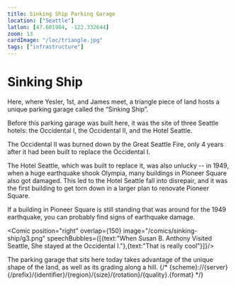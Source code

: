 ```yaml
---
title: Sinking Ship Parking Garage
location: ["Seattle"]
latlon: [47.601984, -122.332644]
zoom: 13
cardImage: "/loc/triangle.jpg"
tags: ["infrastructure"]
---
```



# Sinking Ship

<LOCItem linkOut="https://www.loc.gov/item/75696663/" image="/loc/triangle.jpg" caption="Map of Seattle in 1891"/>

Here, where Yesler, 1st, and James meet, a triangle piece of land hosts a unique parking garage called the “Sinking Ship”.

Before this parking garage was built here, it was the site of three Seattle hotels: the Occidental I, the Occidental II, and the Hotel Seattle.

<LOCItem linkOut="https://www.loc.gov/resource/gdcmassbookdig.seattlememories00redf/?sp=21" image="/loc/occidental.png" caption="Occidental Hotel"/>
<Comic position="right" speechBubbles={[{ text: '*This* was the first "fancy" hotel in Seattle.' }]} image="/comics/sinking-ship/g1.png" overlap={150} absoluteHeight={60}/>
<LOCItem linkOut="https://www.loc.gov/resource/gdcmassbookdig.metropolitanseat00unse/?sp=19&r=-0.073,0.224,0.854,0.482,0" image="/loc/seattle/seattle-hotel.png"/>
<Comic overlap={150} speechBubbles={[{ text: 'But it’s cursed! how many hotels stood here before?' }]} image="/comics/sinking-ship/g2.png"/>
<Comic speechBubbles={[{ text: '...' },{text:"Three..."}]} position="right"/>
<Comic speechBubbles={[{ text: 'And how many got taken out by disasters?' }]} position="left"/>
<Comic speechBubbles={[{ text: '...two...' }]} position="right"/>
<Comic speechBubbles={[{ text: 'And tell me, how many hotels are standing there now?' }]} position="left"/>
<Comic speechBubbles={[{ text: 'none :(' }]} position="right"/>
<LOCItem linkOut="https://www.loc.gov/resource/sn86071999/1949-04-16/ed-1/?sp=1" image="/loc/hotel-earthquake.png" caption="April 16, 1949"/>

The Occidental II was burned down by the Great Seattle Fire, only 4 years after it had been built to replace the Occidental I.

The Hotel Seattle, which was built to replace it, was also unlucky -- in 1949, when a huge earthquake shook Olympia, many buildings in Pioneer Square also got damaged. This led to the Hotel Seattle fall into disrepair, and it was the first building to get torn down in a larger plan to renovate Pioneer Square.

If a building in Pioneer Square is still standing that was around for the 1949 earthquake, you can probably find signs of earthquake damage.

<LOCItem linkOut="https://www.loc.gov/item/75696663/" image="/loc/susan-journal.png" caption="Page from Susan B. Anthony's journal"/>
 
 <Comic position="right" overlap={150} image="/comics/sinking-ship/g3.png" speechBubbles={[{text:"When Susan B. Anthony Visited Seattle, She stayed at the Occidental I."},{text:"That is really cool"}]}/>

 The parking garage that sits here today takes advantage of the unique shape of the land, as well as its grading along a hill.
{/* {scheme}://{server}{/prefix}/{identifier}/{region}/{size}/{rotation}/{quality}.{format} */}